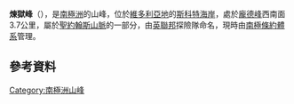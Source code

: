 {{coord|77|21|S|162|18|E|display=title}}

'''煉獄峰'''（{{lang-en|Purgatory Peak}}），是[[南極洲|南極洲]]的山峰，位於[[維多利亞地|維多利亞地]]的[[斯科特海岸|斯科特海岸]]，處於[[龐德峰|龐德峰]]西南面3.7公里，屬於[[聖約翰斯山脈|聖約翰斯山脈]]的一部分，由[[英聯邦|英聯邦]]探險隊命名，現時由[[南極條約體系|南極條約體系]]管理。

==參考資料==
{{usgs-gazetteer}}

{{DEFAULTSORT:Purgatory Peak}}
[[Category:南極洲山峰|Category:南極洲山峰]]


{{ScottCoast-geo-stub}}